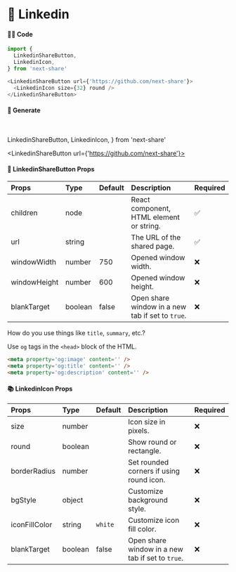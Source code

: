 # 🎀 Linkedin

#### 👨‍💻 Code

```js copy
import {
  LinkedinShareButton,
  LinkedinIcon,
} from 'next-share'

<LinkedinShareButton url={'https://github.com/next-share'}>
  <LinkedinIcon size={32} round />
</LinkedinShareButton>
```

#### 🥰 Generate

<br />

  LinkedinShareButton,
  LinkedinIcon,
} from 'next-share'

<LinkedinShareButton url={'https://github.com/next-share'}>
  <LinkedinIcon size={32} round />
</LinkedinShareButton>

#### 📖 LinkedinShareButton Props

| Props | Type | Default | Description | Required |
| :--- | :--- | :--- | :--- | :--- |
| children | node |  | React component, HTML element or string. | ✅ |
| url | string |  | The URL of the shared page. | ✅ |
| windowWidth | number | 750 | Opened window width. | ❌ |
| windowHeight | number | 600 | Opened window height. | ❌ |
| blankTarget | boolean | false | Open share window in a new tab if set to `true`. | ❌ |

How do you use things like `title`, `summary`, etc.?

Use `og` tags in the `<head>` block of the HTML.

```html
<meta property='og:image' content='' />
<meta property='og:title' content='' />
<meta property='og:description' content='' />
```

#### 📚 LinkedinIcon Props

| Props | Type | Default | Description | Required |
| :--- | :--- | :--- | :--- | :--- |
| size | number |  | Icon size in pixels. | ❌ |
| round | boolean |  | Show round or rectangle. | ❌ |
| borderRadius | number |  | Set rounded corners if using round icon. | ❌ |
| bgStyle | object |  | Customize background style. | ❌ |
| iconFillColor | string | <code>white</code> | Customize icon fill color. | ❌ |
| blankTarget | boolean | false | Open share window in a new tab if set to `true`. | ❌ |
